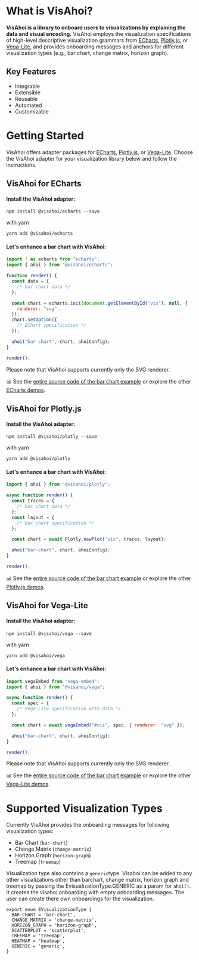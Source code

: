 

<Meta title="Visahoi/Introduction" />

# What is VisAhoi?
**VisAhoi is a library to onboard users to visualizations by explaining the data and visual encoding.** VisAhoi employs the visualization specifications of high-level descriptive visualization grammars from [ECharts](https://echarts.apache.org), [Plotly.js](https://plotly.com/javascript/), or [Vega-Lite](https://vega.github.io/vega-lite), and provides onboarding messages and anchors for different visualization types (e.g., bar chart, change matrix, horizon graph).

## Key Features

- Integrable
- Extensible
- Reusable
- Automated
- Customizable

# Getting Started

VisAhoi offers adapter packages for [ECharts](https://echarts.apache.org), [Plotly.js](https://plotly.com/javascript/), or [Vega-Lite](https://vega.github.io/vega-lite). Choose the VisAhoi adapter for your visualization library below and follow the instructions.

## VisAhoi for ECharts

#### Install the VisAhoi adapter:

```
npm install @visahoi/echarts --save
```

with yarn

```
yarn add @visahoi/echarts
```

#### Let's enhance a bar chart with VisAhoi:

```js
import * as echarts from "echarts";
import { ahoi } from "@visahoi/echarts";

function render() {
  const data = {
    /* bar chart data */
  };

  const chart = echarts.init(document.getElementById("vis"), null, {
    renderer: "svg",
  });
  chart.setOption({
    /* EChart specification */
  });

  ahoi("bar-chart", chart, ahoiConfig);
}

render();
```

Please note that VisAhoi supports currently only the SVG renderer.

📊 See the [entire source code of the bar chart example](./packages/echarts-demo/src/bar-chart.js) or explore the other [ECharts demos](https://ffg-seva.github.io/onboarding-prototype/demos/echarts-demo/build/).

## VisAhoi for Plotly.js

#### Install the VisAhoi adapter:

```
npm install @visahoi/plotly --save
```

with yarn

```
yarn add @visahoi/plotly
```

#### Let's enhance a bar chart with VisAhoi:

```js
import { ahoi } from "@visahoi/plotly";

async function render() {
  const traces = {
    /* bar chart data */
  };
  const layout = {
    /* bar chart specification */
  };

  const chart = await Plotly.newPlot("vis", traces, layout);

  ahoi("bar-chart", chart, ahoiConfig);
}

render();
```

📊 See the [entire source code of the bar chart example](./packages/plotly-demo/src/bar-chart.js) or explore the other [Plotly.js demos](https://ffg-seva.github.io/onboarding-prototype/demos/plotly-demo/build/).

## VisAhoi for Vega-Lite

#### Install the VisAhoi adapter:

```
npm install @visahoi/vega --save
```
with yarn

```
yarn add @visahoi/vega
```

#### Let's enhance a bar chart with VisAhoi:

```js
import vegaEmbed from "vega-embed";
import { ahoi } from "@visahoi/vega";

async function render() {
  const spec = {
    /* Vega-Lite specification with data */
  };

  const chart = await vegaEmbed("#vis", spec, { renderer: "svg" });

  ahoi("bar-chart", chart, ahoiConfig);
}

render();
```

Please note that VisAhoi supports currently only the SVG renderer.

📊 See the [entire source code of the bar chart example](./packages/vega-demo/src/bar-chart.js) or explore the other [Vega-Lite demos](https://ffg-seva.github.io/onboarding-prototype/demos/vega-demo/build/).

# Supported Visualization Types

Currently VisAhoi provides the onboarding messages for following visualization types:

- Bar Chart (`bar-chart`)
- Change Matrix (`change-matrix`)
- Horizon Graph (`horizon-graph`)
- Treemap (`treemap`)

Visualization type also contains a `generic`type. Visahoi can be added to any other visualizations other than barchart, change matrix, horizon graph and treemap by passing the EvisualizationType.GENERIC  as a param for `ahoi()`. It creates the visahoi onboarding with empty onboarding messages. The user can create there own onboardings for the visualization.

```
export enum EVisualizationType {
  BAR_CHART = 'bar-chart',
  CHANGE_MATRIX = 'change-matrix',
  HORIZON_GRAPH = 'horizon-graph',
  SCATTERPLOT = 'scatterplot',
  TREEMAP = 'treemap',
  HEATMAP = 'heatmap',
  GENERIC = 'generic',
}
```



